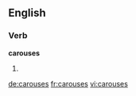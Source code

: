
==English==

===Verb===
'''carouses'''

# {{third-person singular of|carouse}}

[[de:carouses]]
[[fr:carouses]]
[[vi:carouses]]